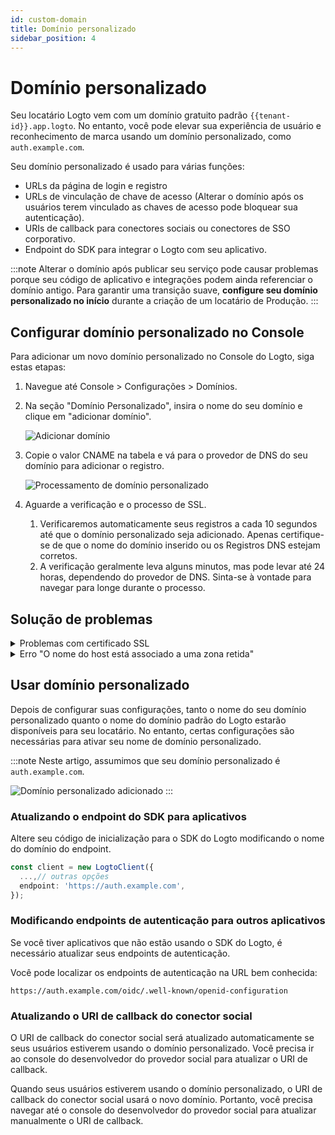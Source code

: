 ```yaml
---
id: custom-domain
title: Domínio personalizado
sidebar_position: 4
---
```


# Domínio personalizado

Seu locatário Logto vem com um domínio gratuito padrão `{{tenant-id}}.app.logto`. No entanto, você pode elevar sua experiência de usuário e reconhecimento de marca usando um domínio personalizado, como `auth.example.com`.

Seu domínio personalizado é usado para várias funções:

- URLs da página de login e registro
- URLs de vinculação de chave de acesso (Alterar o domínio após os usuários terem vinculado as chaves de acesso pode bloquear sua autenticação).
- URIs de callback para conectores sociais ou conectores de SSO corporativo.
- Endpoint do SDK para integrar o Logto com seu aplicativo.

:::note
Alterar o domínio após publicar seu serviço pode causar problemas porque seu código de aplicativo e integrações podem ainda referenciar o domínio antigo. Para garantir uma transição suave, **configure seu domínio personalizado no início** durante a criação de um locatário de Produção.
:::

## Configurar domínio personalizado no Console

Para adicionar um novo domínio personalizado no Console do Logto, siga estas etapas:

1. Navegue até <CloudLink to="/tenant-settings/domains">Console > Configurações > Domínios</CloudLink>.
2. Na seção "Domínio Personalizado", insira o nome do seu domínio e clique em "adicionar domínio".

   ![Adicionar domínio](./assets/custom-domain-section.jpeg)

3. Copie o valor CNAME na tabela e vá para o provedor de DNS do seu domínio para adicionar o registro.

   ![Processamento de domínio personalizado](./assets/custom-domain-processing.jpeg)

4. Aguarde a verificação e o processo de SSL.
   1. Verificaremos automaticamente seus registros a cada 10 segundos até que o domínio personalizado seja adicionado. Apenas certifique-se de que o nome do domínio inserido ou os Registros DNS estejam corretos.
   2. A verificação geralmente leva alguns minutos, mas pode levar até 24 horas, dependendo do provedor de DNS. Sinta-se à vontade para navegar para longe durante o processo.

## Solução de problemas

<details>
<summary>Problemas com certificado SSL</summary>

Se você encontrar problemas com o certificado SSL ao configurar seu domínio personalizado, isso pode estar relacionado a registros CAA em sua configuração de DNS. Registros CAA especificam quais Autoridades Certificadoras (CAs) estão autorizadas a emitir certificados para seu domínio.

Para solucionar e resolver problemas de certificado SSL relacionados a registros CAA, consulte a [documentação da Cloudflare](https://developers.cloudflare.com/ssl/edge-certificates/caa-records/) sobre Registros CAA.

</details>

<details>
<summary>Erro "O nome do host está associado a uma zona retida"</summary>

Se você encontrar a mensagem de erro "O nome do host está associado a uma zona retida, por favor, entre em contato com o proprietário para remover a retenção" ao adicionar um domínio personalizado, isso significa que o domínio já está na zona da Cloudflare e está definido como status "Zone Hold". Veja esta [documentação da Cloudflare](https://developers.cloudflare.com/fundamentals/setup/account/account-security/zone-holds/) para mais informações.

Para resolver esse problema, você precisará liberar a retenção da zona. Siga o link acima para instruções sobre como liberar a retenção da zona na Cloudflare.

</details>

## Usar domínio personalizado

Depois de configurar suas configurações, tanto o nome do seu domínio personalizado quanto o nome do domínio padrão do Logto estarão disponíveis para seu locatário. No entanto, certas configurações são necessárias para ativar seu nome de domínio personalizado.

:::note
Neste artigo, assumimos que seu domínio personalizado é `auth.example.com`.

![Domínio personalizado adicionado](./assets/custom-domain-added.jpeg)
:::

### Atualizando o endpoint do SDK para aplicativos

Altere seu código de inicialização para o SDK do Logto modificando o nome do domínio do endpoint.

```typescript
const client = new LogtoClient({
  ...,// outras opções
  endpoint: 'https://auth.example.com',
});
```

### Modificando endpoints de autenticação para outros aplicativos

Se você tiver aplicativos que não estão usando o SDK do Logto, é necessário atualizar seus endpoints de autenticação.

Você pode localizar os endpoints de autenticação na URL bem conhecida:

```
https://auth.example.com/oidc/.well-known/openid-configuration
```

### Atualizando o URI de callback do conector social

O URI de callback do conector social será atualizado automaticamente se seus usuários estiverem usando o domínio personalizado. Você precisa ir ao console do desenvolvedor do provedor social para atualizar o URI de callback.

Quando seus usuários estiverem usando o domínio personalizado, o URI de callback do conector social usará o novo domínio. Portanto, você precisa navegar até o console do desenvolvedor do provedor social para atualizar manualmente o URI de callback.
